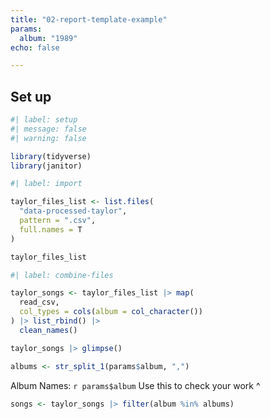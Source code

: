 ```yaml
---
title: "02-report-template-example"
params:
  album: "1989"
echo: false

---
```


## Set up

```r

#| label: setup
#| message: false
#| warning: false

library(tidyverse)
library(janitor)

```

```r
#| label: import

taylor_files_list <- list.files(
  "data-processed-taylor",
  pattern = ".csv",
  full.names = T
)

taylor_files_list
```

```r
#| label: combine-files 

taylor_songs <- taylor_files_list |> map(
  read_csv,
  col_types = cols(album = col_character())
) |> list_rbind() |> 
  clean_names()

taylor_songs |> glimpse()
```

```r
albums <- str_split_1(params$album, ",")
```

Album Names: `r params$album` 
Use this to check your work ^

```r
songs <- taylor_songs |> filter(album %in% albums)

```

